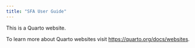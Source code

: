 ```yaml
---
title: "SFA User Guide"
---
```


This is a Quarto website.

To learn more about Quarto websites visit <https://quarto.org/docs/websites>.
